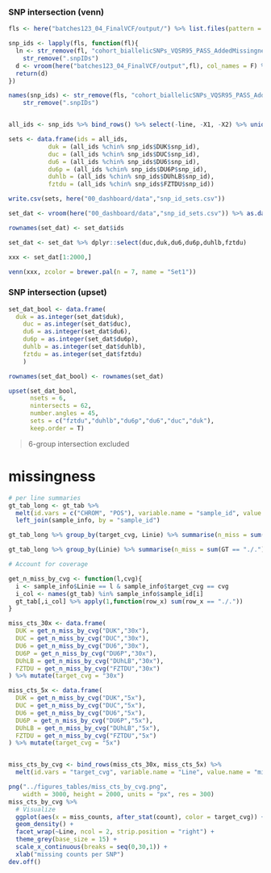 ### **SNP intersection (venn)**

```r
fls <- here("batches123_04_FinalVCF/output/") %>% list.files(pattern = "*.snpIDs")

snp_ids <- lapply(fls, function(fl){
  ln <- str_remove(fl, "cohort_biallelicSNPs_VQSR95_PASS_AddedMissingness.recode.filtered.") %>% 
    str_remove(".snpIDs")
  d <- vroom(here("batches123_04_FinalVCF/output",fl), col_names = F) %>% mutate(line = ln, snp_id = paste0(X1,"_",X2))
  return(d)
})

names(snp_ids) <- str_remove(fls, "cohort_biallelicSNPs_VQSR95_PASS_AddedMissingness.recode.filtered.") %>% 
    str_remove(".snpIDs")


all_ids <- snp_ids %>% bind_rows() %>% select(-line, -X1, -X2) %>% unique() %>% unlist()

sets <- data.frame(ids = all_ids,
		   duk = (all_ids %chin% snp_ids$DUK$snp_id),
		   duc = (all_ids %chin% snp_ids$DUC$snp_id),
		   du6 = (all_ids %chin% snp_ids$DU6$snp_id),
		   du6p = (all_ids %chin% snp_ids$DU6P$snp_id),
		   duhlb = (all_ids %chin% snp_ids$DUhLB$snp_id),
		   fztdu = (all_ids %chin% snp_ids$FZTDU$snp_id))

write.csv(sets, here("00_dashboard/data","snp_id_sets.csv"))

```

```r
set_dat <- vroom(here("00_dashboard/data","snp_id_sets.csv")) %>% as.data.frame()

rownames(set_dat) <- set_dat$ids

set_dat <- set_dat %>% dplyr::select(duc,duk,du6,du6p,duhlb,fztdu)

xxx <- set_dat[1:2000,]

venn(xxx, zcolor = brewer.pal(n = 7, name = "Set1"))
```

### **SNP intersection (upset)**

```r
set_dat_bool <- data.frame(
  duk = as.integer(set_dat$duk),
	duc = as.integer(set_dat$duc),
	du6 = as.integer(set_dat$du6),
	du6p = as.integer(set_dat$du6p),
	duhlb = as.integer(set_dat$duhlb),
	fztdu = as.integer(set_dat$fztdu)
	)

rownames(set_dat_bool) <- rownames(set_dat)

upset(set_dat_bool, 
      nsets = 6, 
      nintersects = 62,
      number.angles = 45, 
      sets = c("fztdu","duhlb","du6p","du6","duc","duk"), 
      keep.order = T)
```

> 6-group intersection excluded

# missingness
```r
# per line summaries
gt_tab_long <- gt_tab %>%
  melt(id.vars = c("CHROM", "POS"), variable.name = "sample_id", value.name = "GT") %>%
  left_join(sample_info, by = "sample_id")

gt_tab_long %>% group_by(target_cvg, Linie) %>% summarise(n_miss = sum(GT == "./."))

gt_tab_long %>% group_by(Linie) %>% summarise(n_miss = sum(GT == "./."))

# Account for coverage

get_n_miss_by_cvg <- function(l,cvg){
  i <- sample_info$Linie == l & sample_info$target_cvg == cvg
  i_col <- names(gt_tab) %in% sample_info$sample_id[i]
  gt_tab[,i_col] %>% apply(1,function(row_x) sum(row_x == "./."))
}

miss_cts_30x <- data.frame(
  DUK = get_n_miss_by_cvg("DUK","30x"),
  DUC = get_n_miss_by_cvg("DUC","30x"),
  DU6 = get_n_miss_by_cvg("DU6","30x"),
  DU6P = get_n_miss_by_cvg("DU6P","30x"),
  DUhLB = get_n_miss_by_cvg("DUhLB","30x"),
  FZTDU = get_n_miss_by_cvg("FZTDU","30x")
) %>% mutate(target_cvg = "30x")

miss_cts_5x <- data.frame(
  DUK = get_n_miss_by_cvg("DUK","5x"),
  DUC = get_n_miss_by_cvg("DUC","5x"),
  DU6 = get_n_miss_by_cvg("DU6","5x"),
  DU6P = get_n_miss_by_cvg("DU6P","5x"),
  DUhLB = get_n_miss_by_cvg("DUhLB","5x"),
  FZTDU = get_n_miss_by_cvg("FZTDU","5x")
) %>% mutate(target_cvg = "5x")


miss_cts_by_cvg <- bind_rows(miss_cts_30x, miss_cts_5x) %>%
  melt(id.vars = "target_cvg", variable.name = "Line", value.name = "miss_counts")

png("../figures_tables/miss_cts_by_cvg.png", 
    width = 3000, height = 2000, units = "px", res = 300)
miss_cts_by_cvg %>%
  # Visualize
  ggplot(aes(x = miss_counts, after_stat(count), color = target_cvg)) +
  geom_density() +
  facet_wrap(~Line, ncol = 2, strip.position = "right") +
  theme_grey(base_size = 15) +
  scale_x_continuous(breaks = seq(0,30,1)) +
  xlab("missing counts per SNP")
dev.off()  


```

